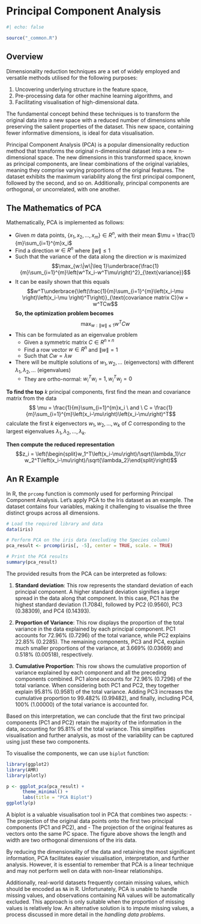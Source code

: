 # Principal Component Analysis {#sec-pca}

```r
#| echo: false

source("_common.R")
```

## Overview

Dimensionality reduction techniques are a set of widely employed and versatile methods utilised for the following purposes:

1.  Uncovering underlying structure in the feature space,
2.  Pre-processing data for other machine learning algorithms, and
3.  Facilitating visualisation of high-dimensional data.

The fundamental concept behind these techniques is to transform the original data into a new space with a reduced number of dimensions while preserving the salient properties of the dataset. This new space, containing fewer informative dimensions, is ideal for data visualisation.

Principal Component Analysis (PCA) is a popular dimensionality reduction method that transforms the original n-dimensional dataset into a new n-dimensional space. The new dimensions in this transformed space, known as principal components, are linear combinations of the original variables, meaning they comprise varying proportions of the original features. The dataset exhibits the maximum variability along the first principal component, followed by the second, and so on. Additionally, principal components are orthogonal, or uncorrelated, with one another.

## The Mathematics of PCA

Mathematically, PCA is implemented as follows:

-   Given $m$ data points, $\{x_1,x_2,...,x_m\} \in R^n$, with their mean $\mu = \frac{1}{m}\sum_{i=1}^{m}x_i$
-   Find a direction $w \in R^n$ where $\|w\| \leq 1$
-   Such that the variance of the data along the direction $w$ is maximized $$\max_{w:\|w\|\leq 1}\underbrace{\frac{1}{m}\sum_{i=1}^{m}\left(w^Tx_i-w^T\mu\right)^2}_{\text{variance}}$$
-   It can be easily shown that this equals $$w^T\underbrace{\left(\frac{1}{m}\sum_{i=1}^{m}\left(x_i-\mu \right)\left(x_i-\mu \right)^T\right)}_{\text{covariance matrix C}}w = w^TCw$$ **So, the optimization problem becomes** $$\max_{w:\|w\|\leq 1}w^TCw$$
-   This can be formulated as an eigenvalue problem
    -   Given a symmetric matrix $C \in R^{n\times n}$
    -   Find a row vector $w \in R^n$ and $\|w\| = 1$
    -   Such that $Cw = \lambda w$
-   There will be multiple solutions of $w_1, w_2, ...$ (eigenvectors) with different $\lambda_1,\lambda_2,...$ (eigenvalues)
    -   They are ortho-normal: $w_i^Tw_i = 1, w_i^Tw_j=0$

**To find the top** $k$ principal components, first find the mean and covariance matrix from the data 
$$ \mu = \frac{1}{m}\sum_{i=1}^{m}x_i \ and \ C = \frac{1}{m}\sum_{i=1}^{m}\left(x_i-\mu\right)\left(x_i-\mu\right)^T$$ 
calculate the first $k$ eigenvectors $w_1,w_2,...,w_k$ of $C$ corresponding to the largest eigenvalues $\lambda_1,\lambda_2,...,\lambda_k$.

**Then compute the reduced representation** 
$$z_i = \left(\begin{split}w_1^T\left(x_i-\mu\right)/\sqrt{\lambda_1}\cr w_2^T\left(x_i-\mu\right)/\sqrt{\lambda_2}\end{split}\right)$$

## An R Example

In R, the `prcomp` function is commonly used for performing Principal Component Analysis. Let's apply PCA to the Iris dataset as an example. The dataset contains four variables, making it challenging to visualise the three distinct groups across all dimensions.

```r
# Load the required library and data
data(iris)

# Perform PCA on the iris data (excluding the Species column)
pca_result <- prcomp(iris[, -5], center = TRUE, scale. = TRUE)

# Print the PCA results
summary(pca_result)
```

The provided results from the PCA can be interpreted as follows:

1.  **Standard deviation**: This row represents the standard deviation of each principal component. A higher standard deviation signifies a larger spread in the data along that component. In this case, PC1 has the highest standard deviation (1.7084), followed by PC2 (0.9560), PC3 (0.38309), and PC4 (0.14393).

2.  **Proportion of Variance**: This row displays the proportion of the total variance in the data explained by each principal component. PC1 accounts for 72.96% (0.7296) of the total variance, while PC2 explains 22.85% (0.2285). The remaining components, PC3 and PC4, explain much smaller proportions of the variance, at 3.669% (0.03669) and 0.518% (0.00518), respectively.

3.  **Cumulative Proportion**: This row shows the cumulative proportion of variance explained by each component and all the preceding components combined. PC1 alone accounts for 72.96% (0.7296) of the total variance. When considering both PC1 and PC2, they together explain 95.81% (0.9581) of the total variance. Adding PC3 increases the cumulative proportion to 99.482% (0.99482), and finally, including PC4, 100% (1.00000) of the total variance is accounted for.

Based on this interpretation, we can conclude that the first two principal components (PC1 and PC2) retain the majority of the information in the data, accounting for 95.81% of the total variance. This simplifies visualisation and further analysis, as most of the variability can be captured using just these two components.

To visualise the components, we can use `biplot` function:

```r
library(ggplot2)
library(AMR)
library(plotly)

p <- ggplot_pca(pca_result) + 
      theme_minimal() +
      labs(title = "PCA Biplot")
ggplotly(p)
```

A biplot is a valuable visualisation tool in PCA that combines two aspects: - The projection of the original data points onto the first two principal components (PC1 and PC2), and - The projection of the original features as vectors onto the same PC space. The figure above shows the length and width are two orthogonal dimensions of the iris data.

By reducing the dimensionality of the data and retaining the most significant information, PCA facilitates easier visualisation, interpretation, and further analysis. However, it is essential to remember that PCA is a linear technique and may not perform well on data with non-linear relationships.

Additionally, real-world datasets frequently contain missing values, which should be encoded as `NA` in R. Unfortunately, PCA is unable to handle missing values, and observations containing NA values will be automatically excluded. This approach is only suitable when the proportion of missing values is relatively low. An alternative solution is to impute missing values, a process discussed in more detail in the *handling data problems*.
